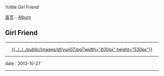 %title Girl Friend

[[../../index|首页]] - [[../index|Album]]
==Girl Friend==
----
<center>[[../family/pic01|{{../../../public/images/gf/yun07.jpg||width="400px" height="530px"}}]]</center>
----
<red>date</red> : 2013-10-27
----
